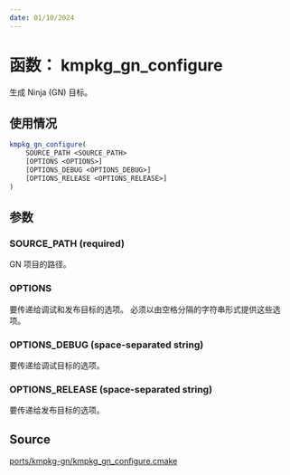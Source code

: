 ```yaml
---
date: 01/10/2024
---
```

# 函数： kmpkg_gn_configure

生成 Ninja (GN) 目标。

## 使用情况

```cmake
kmpkg_gn_configure(
    SOURCE_PATH <SOURCE_PATH>
    [OPTIONS <OPTIONS>]
    [OPTIONS_DEBUG <OPTIONS_DEBUG>]
    [OPTIONS_RELEASE <OPTIONS_RELEASE>]
)
```

## 参数

### SOURCE_PATH (required)

GN 项目的路径。

### OPTIONS

要传递给调试和发布目标的选项。 必须以由空格分隔的字符串形式提供这些选项。

### OPTIONS_DEBUG (space-separated string)

要传递给调试目标的选项。

### OPTIONS_RELEASE (space-separated string)

要传递给发布目标的选项。

## Source

[ports/kmpkg-gn/kmpkg\_gn\_configure.cmake](https://gitee.com/kumo-pub/kmpkg/blob/master/ports/kmpkg-gn/kmpkg_gn_configure.cmake)
